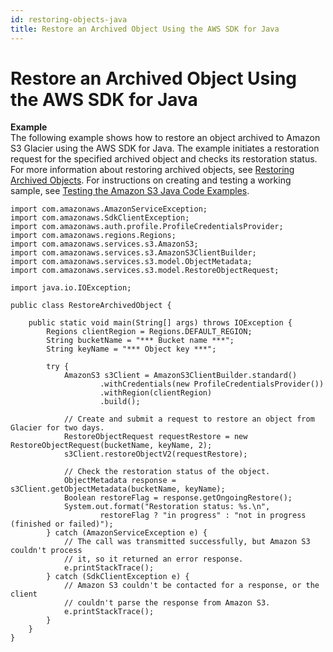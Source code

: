 ```yaml
---
id: restoring-objects-java
title: Restore an Archived Object Using the AWS SDK for Java
---
```

# Restore an Archived Object Using the AWS SDK for Java<a name="restoring-objects-java"></a>

**Example**  
The following example shows how to restore an object archived to Amazon S3 Glacier using the AWS SDK for Java\. The example initiates a restoration request for the specified archived object and checks its restoration status\. For more information about restoring archived objects, see [Restoring Archived Objects](restoring-objects.mdx)\. For instructions on creating and testing a working sample, see [Testing the Amazon S3 Java Code Examples](UsingTheMPJavaAPI.mdx#TestingJavaSamples)\.  

```
import com.amazonaws.AmazonServiceException;
import com.amazonaws.SdkClientException;
import com.amazonaws.auth.profile.ProfileCredentialsProvider;
import com.amazonaws.regions.Regions;
import com.amazonaws.services.s3.AmazonS3;
import com.amazonaws.services.s3.AmazonS3ClientBuilder;
import com.amazonaws.services.s3.model.ObjectMetadata;
import com.amazonaws.services.s3.model.RestoreObjectRequest;

import java.io.IOException;

public class RestoreArchivedObject {

    public static void main(String[] args) throws IOException {
        Regions clientRegion = Regions.DEFAULT_REGION;
        String bucketName = "*** Bucket name ***";
        String keyName = "*** Object key ***";

        try {
            AmazonS3 s3Client = AmazonS3ClientBuilder.standard()
                    .withCredentials(new ProfileCredentialsProvider())
                    .withRegion(clientRegion)
                    .build();

            // Create and submit a request to restore an object from Glacier for two days.
            RestoreObjectRequest requestRestore = new RestoreObjectRequest(bucketName, keyName, 2);
            s3Client.restoreObjectV2(requestRestore);

            // Check the restoration status of the object.
            ObjectMetadata response = s3Client.getObjectMetadata(bucketName, keyName);
            Boolean restoreFlag = response.getOngoingRestore();
            System.out.format("Restoration status: %s.\n",
                    restoreFlag ? "in progress" : "not in progress (finished or failed)");
        } catch (AmazonServiceException e) {
            // The call was transmitted successfully, but Amazon S3 couldn't process 
            // it, so it returned an error response.
            e.printStackTrace();
        } catch (SdkClientException e) {
            // Amazon S3 couldn't be contacted for a response, or the client
            // couldn't parse the response from Amazon S3.
            e.printStackTrace();
        }
    }
}
```